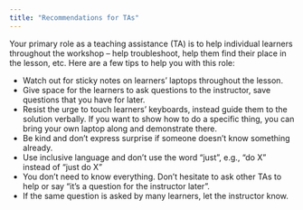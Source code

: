 ```yaml
---
title: "Recommendations for TAs"
---
```


Your primary role as a teaching assistance (TA) is to help individual learners throughout the workshop -- help troubleshoot, help them find their place in the lesson, etc.
Here are a few tips to help you with this role:

-   Watch out for sticky notes on learners' laptops throughout the lesson.
-   Give space for the learners to ask questions to the instructor, save questions that you have for later.
-   Resist the urge to touch learners' keyboards, instead guide them to the solution verbally. If you want to show how to do a specific thing, you can bring your own laptop along and demonstrate there.
-   Be kind and don't express surprise if someone doesn't know something already.
-   Use inclusive language and don't use the word "just", e.g., "do X" instead of "just do X"
-   You don't need to know everything. Don't hesitate to ask other TAs to help or say "it's a question for the instructor later".
-   If the same question is asked by many learners, let the instructor know.
